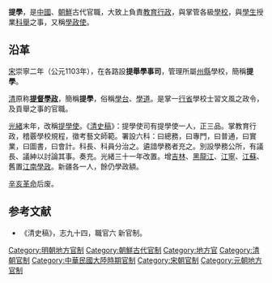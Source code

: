 '''提學'''，是[[中國|中國]]、[[朝鮮|朝鮮]]古代官職，大致上負責[[教育行政|教育行政]]，與掌管各級[[學校|學校]]，與[[學生|學生]]授業[[科舉|科舉]]之事，又稱[[學政使|學政使]]。

==沿革==
[[宋|宋]]崇寧二年（公元1103年），在各路設'''提舉學事司'''，管理所屬[[州|州]][[縣|縣]]學校，簡稱'''提學'''。

[[清|清]]原称'''[[提督學政|提督學政]]'''，簡稱'''提學'''，俗稱[[學台|學台]]、[[學道|學道]]。是掌一[[行省|行省]]學校士習文風之政令，及貢舉之事的官職。

[[光緒|光緒]]末年，改稱[[提學使|提學使]]。《[[清史稿|清史稿]]》：提學使司有提學使一人，正三品。掌教育行政，稽覈學校規程，徵考藝文師範。署設六科：曰總務，曰專門，曰普通，曰實業，曰圖書，曰會計。科長、科員分治之。遴諳學務者充之。別設學務公所，有議長、議紳以討論其事。奏充。光緒三十一年改置。增[[吉林|吉林]]、[[黑龍江|黑龍江]]、[[江寧|江寧]]、[[江蘇|江蘇]]、舊置[[江南|江南]][[學政|學政]]。新疆各一人，餘仍學政額。

[[辛亥革命|辛亥革命]]后废。

==参考文献==
{{refbegin}}
*《清史稿》，志九十四，職官六 新官制。
{{refend}}

{{Government-official-hist-stub}}

[[Category:明朝地方官制|Category:明朝地方官制]]
[[Category:朝鮮古代官制|Category:朝鮮古代官制]]
[[Category:地方官|Category:地方官]]
[[Category:清朝官制|Category:清朝官制]]
[[Category:中華民國大陸時期官制|Category:中華民國大陸時期官制]]
[[Category:宋朝官制|Category:宋朝官制]]
[[Category:元朝地方官制|Category:元朝地方官制]]